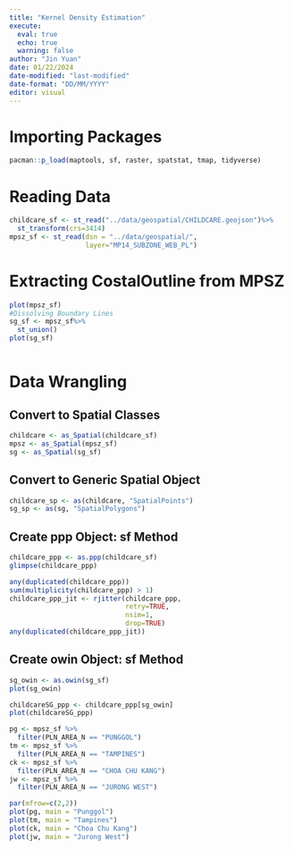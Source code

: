```yaml
---
title: "Kernel Density Estimation"
execute: 
  eval: true
  echo: true
  warning: false
author: "Jin Yuan"
date: 01/22/2024
date-modified: "last-modified"
date-format: "DD/MM/YYYY"
editor: visual
---
```


# Importing Packages

```r
pacman::p_load(maptools, sf, raster, spatstat, tmap, tidyverse)
```

# Reading Data

```r
childcare_sf <- st_read("../data/geospatial/CHILDCARE.geojson")%>%
  st_transform(crs=3414)
mpsz_sf <- st_read(dsn = "../data/geospatial/",
                   layer="MP14_SUBZONE_WEB_PL")
```

# Extracting CostalOutline from MPSZ

```r
plot(mpsz_sf)
#Dissolving Boundary Lines
sg_sf <- mpsz_sf%>%
  st_union()
plot(sg_sf)
```

```r
```

# Data Wrangling

::: callout-note
## Convert to Spatial Classes

```r
childcare <- as_Spatial(childcare_sf)
mpsz <- as_Spatial(mpsz_sf)
sg <- as_Spatial(sg_sf)
```
:::

::: callout-note
## Convert to Generic Spatial Object

```r
childcare_sp <- as(childcare, "SpatialPoints")
sg_sp <- as(sg, "SpatialPolygons")
```
:::

## Create **ppp** Object: sf Method

```r
childcare_ppp <- as.ppp(childcare_sf)
glimpse(childcare_ppp)
```

```r
any(duplicated(childcare_ppp))
sum(multiplicity(childcare_ppp) > 1)
childcare_ppp_jit <- rjitter(childcare_ppp, 
                             retry=TRUE, 
                             nsim=1, 
                             drop=TRUE)
any(duplicated(childcare_ppp_jit))
```

## Create **owin** Object: sf Method

```r
sg_owin <- as.owin(sg_sf)
plot(sg_owin)
```

```r
childcareSG_ppp <- childcare_ppp[sg_owin]
plot(childcareSG_ppp)
```

```r
pg <- mpsz_sf %>%
  filter(PLN_AREA_N == "PUNGGOL")
tm <- mpsz_sf %>%
  filter(PLN_AREA_N == "TAMPINES")
ck <- mpsz_sf %>%
  filter(PLN_AREA_N == "CHOA CHU KANG")
jw <- mpsz_sf %>%
  filter(PLN_AREA_N == "JURONG WEST")
```

```r
par(mfrow=c(2,2))
plot(pg, main = "Punggol")
plot(tm, main = "Tampines")
plot(ck, main = "Choa Chu Kang")
plot(jw, main = "Jurong West")
```

